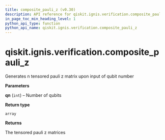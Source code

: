 ```yaml
---
title: composite_pauli_z (v0.30)
description: API reference for qiskit.ignis.verification.composite_pauli_z in qiskit v0.30
in_page_toc_min_heading_level: 1
python_api_type: function
python_api_name: qiskit.ignis.verification.composite_pauli_z
---
```


<span id="qiskit-ignis-verification-composite-pauli-z" />

# qiskit.ignis.verification.composite\_pauli\_z

<Function id="qiskit.ignis.verification.composite_pauli_z" isDedicatedPage={true} github="https://github.com/qiskit-community/qiskit-ignis/tree/stable/0.6/qiskit/ignis/verification/entanglement/analysis.py" signature="composite_pauli_z(qn)">
  Generates n tensored pauli z matrix upon input of qubit number

  **Parameters**

  **qn** (`int`) – Number of qubits

  **Return type**

  `array`

  **Returns**

  The tensored pauli z matrices
</Function>

